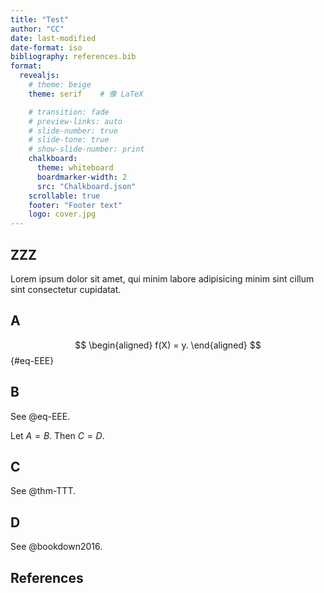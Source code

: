```yaml
---
title: "Test"
author: "CC"
date: last-modified
date-format: iso
bibliography: references.bib
format:
  revealjs:
    # theme: beige
    theme: serif    # 像 LaTeX

    # transition: fade
    # preview-links: auto
    # slide-number: true
    # slide-tone: true
    # show-slide-number: print
    chalkboard:
      theme: whiteboard
      boardmarker-width: 2
      src: "Chalkboard.json"
    scrollable: true
    footer: "Footer text"
    logo: cover.jpg
---
```


## ZZZ

Lorem ipsum dolor sit amet, qui minim labore adipisicing minim sint cillum sint consectetur cupidatat.

## A

$$
\begin{aligned}
  f(X) = y.
\end{aligned}
$$ {#eq-EEE}


## B
  
See @eq-EEE.

::: {#thm-TTT}
Let $A = B.$ Then $C = D.$
:::

## C

See @thm-TTT.

## D

See @bookdown2016.













## References

